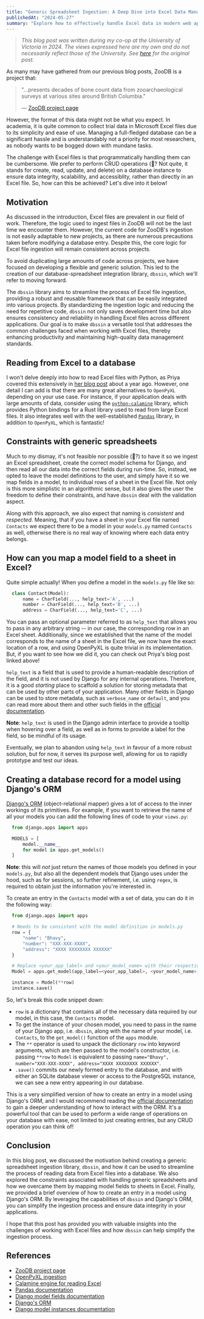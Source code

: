 ```yaml
---
title: "Generic Spreadsheet Ingestion: A Deep Dive into Excel Data Management"
publishedAt: "2024-05-27"
summary: "Explore how to effectively handle Excel data in modern web applications, with a focus on creating reusable solutions for spreadsheet ingestion and database integration."
---
```


> _This blog post was written during my co-op at the University of Victoria
> in 2024. The views expressed here are my own and do not necessarily reflect
> those of the University. See [here](https://arcsoft.uvic.ca/log/2024-05-25-generic-spreadsheet-ingestion/) for the original post._

As many may have gathered from our previous blog posts, ZooDB is a project
that:

> "...presents decades of bone count data from zooarchaeological surveys at
> various sites around British Columbia."
>
> — [ZooDB project page](../../projects/zoodb)

However, the format of this data might not be what you expect. In academia,
it is quite common to collect trial data in Microsoft Excel files due to its
simplicity and ease of use. Managing a full-fledged database can be a
significant hassle and is understandably not a priority for most researchers,
as nobody wants to be bogged down with mundane tasks.

The challenge with Excel files is that programmatically handling them can be
cumbersome. We prefer to perform CRUD operations (💩? Not quite, it stands for
create, read, update, and delete) on a database instance to ensure data
integrity, scalability, and accessiblity, rather than directly in an Excel file.
So, how can this be achieved? Let's dive into it below!

## Motivation

As discussed in the introduction, Excel files are prevalent in our field of
work. Therefore, the logic used to ingest files in ZooDB will not be the last
time we encounter them. However, the current code for ZooDB's ingestion is not
easily adaptable to new projects, as there are numerous precautions taken
before modifying a database entry. Despite this, the core logic for Excel file
ingestion will remain consistent across projects.

To avoid duplicating large amounts of code across projects, we have focused on
developing a flexible and generic solution. This led to the creation of our
database-spreadsheet integration library, `dbssin`, which we'll refer to moving
forward.

The `dbssin` library aims to streamline the process of Excel file ingestion,
providing a robust and reusable framework that can be easily integrated into
various projects. By standardizing the ingestion logic and reducing the need
for repetitive code, `dbssin` not only saves development time but also ensures
consistency and reliability in handling Excel files across different
applications. Our goal is to make `dbssin` a versatile tool that addresses the
common challenges faced when working with Excel files, thereby enhancing
productivity and maintaining high-quality data management standards.

## Reading from Excel to a database

I won't delve deeply into how to read Excel files with Python, as Priya covered
this extensively in [her blog post](../2023-03-28-openpyxl-ingestion)
about a year ago. However, one detail I can add is that there are many great
alternatives to `OpenPyXL` depending on your use case. For instance, if your
application deals with large amounts of data, consider using the
[`python-calamine`](https://pandas.pydata.org/docs/dev/whatsnew/v2.2.0.html#calamine-engine-for-read-excel)
library, which provides Python bindings for a Rust library used to read from
large Excel files. It also integrates well with the well-established
[`Pandas`](https://pandas.pydata.org/docs/user_guide/10min.html) library, in
addition to `OpenPyXL`, which is fantastic!

## Constraints with generic spreadsheets

Much to my dismay, it's not feasible nor possible (🤖?) to have it so we ingest
an Excel spreadsheet, create the correct model schema for Django, and then read
all our data into the correct fields during run-time. So, instead, we opted
to leave the model definitions to the user, and simply have it so we map fields
in a model, to individual rows of a sheet in the Excel file. Not only is this
more simplistic in an algorithmic sense, but it also gives the user the freedom
to define their constraints, and have `dbssin` deal with the validation aspect.

Along with this approach, we also expect that naming is _consistent_ and
_respected_. Meaning, that if you have a sheet in your Excel file named
`Contacts` we expect there to be a model in your `models.py` named `Contacts`
as well, otherwise there is no real way of knowing where each data entry
belongs.

## How can you map a model field to a sheet in Excel?

Quite simple actually! When you define a model in the `models.py` file like so:

```python
  class Contact(Model):
      name = CharField(..., help_text='A', ...)
      number = CharField(..., help_text='B', ...)
      address = CharField(..., help_text='C', ...)
```

You can pass an optional parameter referred to as `help_text` that allows you
to pass in any arbitrary string -- in our case, the corresponding row in an
Excel sheet. Additionally, since we established that the name of the model
corresponds to the name of a sheet in the Excel file, we now have the exact
location of a row, and using OpenPyXL is quite trivial in its implementation.
But, if you want to see how we did it, you can check out Priya's blog post
linked above!

`help_text` is a field that is used to provide a human-readable description of
the field, and it is not used by Django for any internal operations. Therefore,
it is a good _starting_ place to scaffold a solution for storing metadata that
can be used by other parts of your application. Many other fields in Django can
be used to store metadata, such as `verbose_name` or `default`, and you can read
more about them and other such fields in the
[official documentation](https://docs.djangoproject.com/en/5.0/ref/models/fields/).

**Note**: `help_text` is used in the Django admin interface to provide a tooltip
when hovering over a field, as well as in forms to provide a label for the field,
so be mindful of its usage.

Eventually, we plan to abandon using `help_text` in favour of a more robust
solution, but for now, it serves its purpose well, allowing for us to rapidly
prototype and test our ideas.

## Creating a database record for a model using Django's ORM

[Django's ORM](https://opensource.com/article/17/11/django-orm)
(object-relational mapper) gives a lot of access to the inner workings of its
primitives. For example, if you want to retrieve the name of all your models
you can add the following lines of code to your `views.py`:

```python
  from django.apps import apps

  MODELS = [
      model.__name__
      for model in apps.get_models()
  ]
```

**Note**: this will _not_ just return the names of those models you defined
in your `models.py`, but also all the dependent models that Django uses under
the hood, such as for sessions, so further refinement, i.e. using `regex`, is
required to obtain just the information you're interested in.

To create an entry in the `Contacts` model with a set of data, you can
do it in the following way:

```python
  from django.apps import apps

  # Needs to be consistent with the model definition in models.py
  row = {
      "name": "Bhavy",
      "number": "XXX-XXX-XXXX",
      "address": "XXXX XXXXXXXX XXXXXX"
  }

  # Replace <your_app_label> and <your_model_name> with their respective values
  Model = apps.get_model(app_label=<your_app_label>, <your_model_name>)

  instance = Model(**row)
  instance.save()
```

So, let's break this code snippet down:

- `row` is a dictionary that contains all of the necessary data required by
  our model, in this case, the `Contacts` model.
- To get the instance of your chosen model, you need to pass in the name of
  your Django app, i.e. `dbssin`, along with the name of your model, i.e.
  `Contacts`, to the `get_model()` function of the `apps` module.
- The `**` operator is used to unpack the dictionary `row` into keyword
  arguments, which are then passed to the model's constructor, i.e. passing
  `**row` to `Model` is equivalent to passing
  `name="Bhavy", number="XXX-XXX-XXXX", address="XXXX XXXXXXXX XXXXXX"`.
- `.save()` commits our newly formed entry to the database, and with either an
  SQLite database viewer or access to the PostgreSQL instance, we can see
  a new entry appearing in our database.

This is a very simplified version of how to create an entry in a model using
Django's ORM, and I would recommend reading the [official documentation](https://docs.djangoproject.com/en/5.0/ref/models/instances/)
to gain a deeper understanding of how to interact with the ORM. It's a powerful
tool that can be used to perform a wide range of operations on your database
with ease, not limited to just creating entries, but any CRUD operation you
can think of!

## Conclusion

In this blog post, we discussed the motivation behind creating a generic
spreadsheet ingestion library, `dbssin`, and how it can be used to streamline
the process of reading data from Excel files into a database. We also explored
the constraints associated with handling generic spreadsheets and how we
overcame them by mapping model fields to sheets in Excel. Finally, we provided
a brief overview of how to create an entry in a model using Django's ORM. By
leveraging the capabilities of `dbssin` and Django's ORM, you can simplify the
ingestion process and ensure data integrity in your applications.

I hope that this post has provided you with valuable insights into the
challenges of working with Excel files and how `dbssin` can help simplify the
ingestion process.

## References

- [ZooDB project page](../../projects/zoodb)
- [OpenPyXL ingestion](../2023-03-28-openpyxl-ingestion)
- [Calamine engine for reading Excel](https://pandas.pydata.org/docs/dev/whatsnew/v2.2.0.html#calamine-engine-for-read-excel)
- [Pandas documentation](https://pandas.pydata.org/docs/user_guide/10min.html)
- [Django model fields documentation](https://docs.djangoproject.com/en/5.0/ref/models/fields/)
- [Django's ORM](https://opensource.com/article/17/11/django-orm)
- [Django model instances documentation](https://docs.djangoproject.com/en/5.0/ref/models/instances/)
